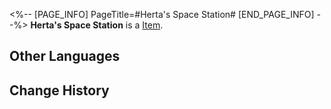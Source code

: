 <%-- [PAGE_INFO]
PageTitle=#Herta's Space Station#
[END_PAGE_INFO] --%>
{{Item Infobox
|id          = 53015
|image       = Item Herta's Space Station.png
|type        = 
|invCategory = Relics
|rarity      = 4
|effect      = 
|description = Sealed within this plane is the Herta Space Station. Parked above The Blue, it slowly drifts along its predetermined orbit, with the silent cosmos looking like a book waiting to be read.
|source1     = [[Simulated Universe: World 3 - Immersion Device Redemption]]
}}
'''Herta's Space Station''' is a [[Item]].

==Other Languages==
{{Other Languages
|en   = Herta's Space Station
|zhs  = 「黑塔」的空间站点
|zht  = 「黑塔」的太空站
|ja   = 「ヘルタ」の宇宙ステーション
|ko   = 「헤르타」의 우주정거장
|es   = Estación Espacial de Herta
|fr   = Station spatiale Herta
|ru   = Космическая станция «Герта»
|th   = Herta's Space Station
|vi   = Điểm Trạm Không Gian Herta
|de   = Hertas Raumstation
|id   = Herta's Space Station
|pt   = Estação Espacial de Herta
}}

==Change History==
{{Change History|2.0}}